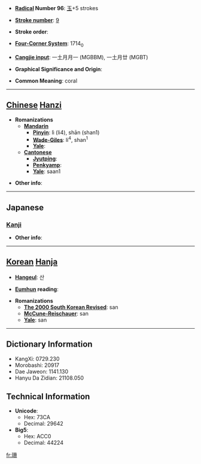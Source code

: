 * '''[[Wiktionary:Chinese radical index| Radical]] Number 96''': [[Wiktionary:Chinese radical index 玉|玉]]+5 strokes

* '''[[Wiktionary:Chinese total strokes index|Stroke number]]''': [[Wiktionary:Chinese total strokes index 9|9]]

* '''Stroke order''': 

* '''[[Wiktionary:Chinese four corner index|Four-Corner System]]''': 1714<sub>0</sub>

* '''[[Wiktionary:Chinese Cangjie index|Cangjie input]]''': 一土月月一 (MGBBM), 一土月廿 (MGBT)

* '''Graphical Significance and Origin''': 

* '''Common Meaning''': coral

----

== [[Chinese]] [[Hanzi]] ==

* '''Romanizations'''
** '''[[Mandarin]]'''
*** '''[[Pinyin]]''': lì (li4), shān (shan1)
*** '''[[Wade-Giles]]''': li<sup>4</sup>, shan<sup>1</sup>
*** '''[[Yale]]''': 
** '''[[Cantonese]]'''
*** '''[[Jyutping]]''':
*** '''[[Penkyamp]]''': 
*** '''[[Yale]]''': saan1

* '''Other info''': 

----

==Japanese==
===[[Kanji]]===
{{kanji|on readings=[[さん]] (san)|kun readings=}}

* '''Other info''':  

----

== [[Korean]] [[Hanja]] ==

* '''[[Hangeul]]''': 산

* '''[[Eumhun]] reading''': 

* '''Romanizations'''
** '''[[The 2000 South Korean Revised Romanization|The 2000 South Korean Revised]]''': san
** '''[[McCune-Reischauer]]''': san
** '''[[Yale]]''': san

----

== Dictionary Information ==

* KangXi: 0729.230
* Morobashi: 20917
* Dae Jaweon: 1141.130
* Hanyu Da Zidian: 21108.050

== Technical Information ==

* '''Unicode''':
** Hex: 73CA
** Decimal: 29642
* '''Big5''':
** Hex: ACC0
** Decimal: 44224

[[fr:珊]]
